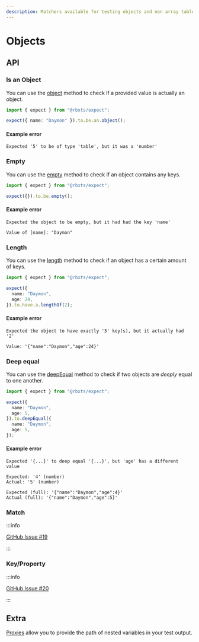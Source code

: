 ```yaml
---
description: Matchers available for testing objects and non array tables.
---
```


# Objects

## API

### Is an Object

You can use the [object](/docs/api/expect.assertion.object.md) method to check if a provided value is actually an
object.

```ts
import { expect } from "@rbxts/expect";

expect({ name: "Daymon" }).to.be.an.object();
```

#### Example error

```logs
Expected '5' to be of type 'table', but it was a 'number'
```

### Empty

You can use the [empty](/docs/api/expect.assertion.empty.md) method to check if an object contains any keys.

```ts
import { expect } from "@rbxts/expect";

expect({}).to.be.empty();
```

#### Example error

```logs
Expected the object to be empty, but it had had the key 'name'

Value of [name]: "Daymon"
```

### Length

You can use the [length](/docs/api/expect.assertion.length.md) method to check if an object has a certain amount of
keys.

```ts
import { expect } from "@rbxts/expect";

expect({
  name: "Daymon",
  age: 24,
}).to.have.a.lengthOf(2);
```

#### Example error

```logs
Expected the object to have exactly '3' key(s), but it actually had '2'

Value: '{"name":"Daymon","age":24}'
```

### Deep equal

You can use the [deepEqual](/docs/api/expect.assertion.deepequal.md) method to check if two objects are _deeply_ equal
to one another.

```ts
import { expect } from "@rbxts/expect";

expect({
  name: "Daymon",
  age: 5,
}).to.deepEqual({
  name: "Daymon",
  age: 5,
});
```

#### Example error

```logs
Expected '{...}' to deep equal '{...}', but 'age' has a different value

Expected: '4' (number)
Actual: '5' (number)

Expected (full): '{"name":"Daymon","age":4}'
Actual (full): '{"name":"Daymon","age":5}'
```

### Match

:::info

[GitHub Issue #19](https://github.com/daymxn/rbxts-expect/issues/19)

:::

### Key/Property

:::info

[GitHub Issue #20](https://github.com/daymxn/rbxts-expect/issues/20)

:::

## Extra

[Proxies](/docs/usage-guide#proxies) allow you to provide the path of nested variables in your test output.
